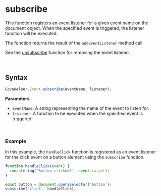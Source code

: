
<Meta
  title="Helpers/CoveHelper/Event/subscribe"
/>

# subscribe
This function registers an event listener for a given event name on the document object. When the specified event is triggered,
the listener function will be executed.

The function returns the result of the `addEventListener` method call.

See the [unsubscribe](/?path=/docs/helpers-covehelper-event-unsubscribe--docs) function for removing the event listener.

&nbsp;
## Syntax
```js
CoveHelper.Event.subscribe(eventName, listener);
```

**Parameters**

- `eventName`: A string representing the name of the event to listen for.
- `listener`: A function to be executed when the specified event is triggered.

&nbsp;
### Example
In this example, the `handleClick` function is registered as an event listener for the click event on a button element using the `subscribe` function.
```js
function handleClick(event) {
  console.log('Button clicked!', event.target);
}

const button = document.querySelector('button');
subscribe('click', handleClick);
```
